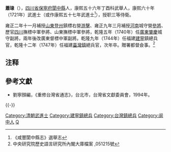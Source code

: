 '''蕭瑔'''（{{bd|？||1748年||X}}），[[四川省|四川省]][[保寧府|保寧府]][[閬中縣|閬中縣]]人，康熙五十六年丁酉科武舉人，康熙六十年（1721年）武進士（或作康熙五十七年武進士<ref>《咸豐閬中縣志》選舉志</ref>），授职三等侍衛。

雍正二年十一月補授[[山東|山東]][[登州|登州]]鎮標右營[[游擊|游擊]]、雍正九年三月補授[[河南|河南]]城守營[[參將|參將]]、歷官[[四川|四川]]撫標中軍參將、山東撫標中軍參將，乾隆五年（1740年）任[[廣東|廣東]][[肇慶|肇慶]]城守副將，兩年後改廣東督標中軍副將。乾隆九年（1744年）任福建[[建寧|建寧]]鎮總兵官，乾隆十二年（1747年）任福建[[臺灣鎮|臺灣鎮]]總兵官，次年卒。贈署都督僉事。<ref>中央研究院歷史語言研究所內閣大庫檔案 ,051215號</ref>

==注释==
{{reflist}}

==參考文獻==
*劉寧顏編，《重修台灣省通志》，台北市，台灣省文獻委員會，1994年。

{{-}}
{{start box}}
{{s-off}}
{{s-before|[[陳汝鍵|陳汝鍵]]}}
{{s-title|[[福建|福建]][[台灣鎮總兵|台灣鎮總兵]]|<small>乾隆十二年（1747年）上任</small>}}
{{s-after|[[朱光正|朱光正]]}}
{{end box}}
{{DEFAULTSORT:Xiao蕭}}
[[Category:清朝武進士|Category:清朝武進士]]
[[Category:建寧鎮總兵|Category:建寧鎮總兵]]
[[Category:台灣鎮總兵|Category:台灣鎮總兵]]
[[Category:阆中人|Category:阆中人]]
[[Category:蕭姓|Q]]